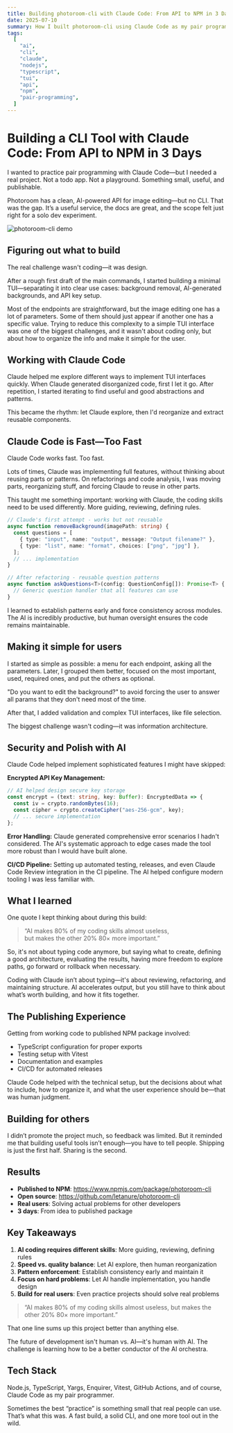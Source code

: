 ```yaml
---
title: Building photoroom-cli with Claude Code: From API to NPM in 3 Days
date: 2025-07-10
summary: How I built photoroom-cli using Claude Code as my pair programmer. Lessons about AI-assisted development, balancing speed with quality, and the art of guided coding.
tags:
  [
    "ai",
    "cli",
    "claude",
    "nodejs",
    "typescript",
    "tui",
    "api",
    "npm",
    "pair-programming",
  ]
---
```


# Building a CLI Tool with Claude Code: From API to NPM in 3 Days

I wanted to practice pair programming with Claude Code—but I needed a real project. Not a todo app. Not a playground. Something small, useful, and publishable.

Photoroom has a clean, AI-powered API for image editing—but no CLI. That was the gap. It’s a useful service, the docs are great, and the scope felt just right for a solo dev experiment.

![photoroom-cli demo](https://raw.githubusercontent.com/letanure/photoroom-cli/main/docs/demo.gif)

## Figuring out what to build

The real challenge wasn't coding—it was design.

After a rough first draft of the main commands, I started building a minimal TUI—separating it into clear use cases: background removal, AI-generated backgrounds, and API key setup.

Most of the endpoints are straightforward, but the image editing one has a lot of parameters. Some of them should just appear if another one has a specific value. Trying to reduce this complexity to a simple TUI interface was one of the biggest challenges, and it wasn't about coding only, but about how to organize the info and make it simple for the user.

## Working with Claude Code

Claude helped me explore different ways to implement TUI interfaces quickly. When Claude generated disorganized code, first I let it go. After repetition, I started iterating to find useful and good abstractions and patterns.

This became the rhythm: let Claude explore, then I'd reorganize and extract reusable components.

## Claude Code is Fast—Too Fast

Claude Code works fast. Too fast.

Lots of times, Claude was implementing full features, without thinking about reusing parts or patterns. On refactorings and code analysis, I was moving parts, reorganizing stuff, and forcing Claude to reuse in other parts.

This taught me something important: working with Claude, the coding skills need to be used differently. More guiding, reviewing, defining rules.

```typescript
// Claude's first attempt - works but not reusable
async function removeBackground(imagePath: string) {
  const questions = [
    { type: "input", name: "output", message: "Output filename?" },
    { type: "list", name: "format", choices: ["png", "jpg"] },
  ];
  // ... implementation
}

// After refactoring - reusable question patterns
async function askQuestions<T>(config: QuestionConfig[]): Promise<T> {
  // Generic question handler that all features can use
}
```

I learned to establish patterns early and force consistency across modules. The AI is incredibly productive, but human oversight ensures the code remains maintainable.

## Making it simple for users

I started as simple as possible: a menu for each endpoint, asking all the parameters. Later, I grouped them better, focused on the most important, used, required ones, and put the others as optional.

"Do you want to edit the background?" to avoid forcing the user to answer all params that they don't need most of the time.

After that, I added validation and complex TUI interfaces, like file selection.

The biggest challenge wasn't coding—it was information architecture.

## Security and Polish with AI

Claude Code helped implement sophisticated features I might have skipped:

**Encrypted API Key Management:**

```typescript
// AI helped design secure key storage
const encrypt = (text: string, key: Buffer): EncryptedData => {
  const iv = crypto.randomBytes(16);
  const cipher = crypto.createCipher("aes-256-gcm", key);
  // ... secure implementation
};
```

**Error Handling:**
Claude generated comprehensive error scenarios I hadn't considered. The AI's systematic approach to edge cases made the tool more robust than I would have built alone.

**CI/CD Pipeline:**
Setting up automated testing, releases, and even Claude Code Review integration in the CI pipeline. The AI helped configure modern tooling I was less familiar with.

## What I learned

One quote I kept thinking about during this build:

> “AI makes 80% of my coding skills almost useless,  
> but makes the other 20% 80× more important.”

So, it's not about typing code anymore, but saying what to create, defining a good architecture, evaluating the results, having more freedom to explore paths, go forward or rollback when necessary.

Coding with Claude isn’t about typing—it's about reviewing, refactoring, and maintaining structure. AI accelerates output, but you still have to think about what’s worth building, and how it fits together.

## The Publishing Experience

Getting from working code to published NPM package involved:

- TypeScript configuration for proper exports
- Testing setup with Vitest
- Documentation and examples
- CI/CD for automated releases

Claude Code helped with the technical setup, but the decisions about what to include, how to organize it, and what the user experience should be—that was human judgment.

## Building for others

I didn’t promote the project much, so feedback was limited. But it reminded me that building useful tools isn’t enough—you have to tell people. Shipping is just the first half. Sharing is the second.

## Results

- **Published to NPM**: https://www.npmjs.com/package/photoroom-cli
- **Open source**: https://github.com/letanure/photoroom-cli
- **Real users**: Solving actual problems for other developers
- **3 days**: From idea to published package

## Key Takeaways

1. **AI coding requires different skills**: More guiding, reviewing, defining rules
2. **Speed vs. quality balance**: Let AI explore, then human reorganization
3. **Pattern enforcement**: Establish consistency early and maintain it
4. **Focus on hard problems**: Let AI handle implementation, you handle design
5. **Build for real users**: Even practice projects should solve real problems

> “AI makes 80% of my coding skills almost useless, but makes the other 20% 80× more important.”

That one line sums up this project better than anything else.

The future of development isn't human vs. AI—it's human with AI. The challenge is learning how to be a better conductor of the AI orchestra.

## Tech Stack

Node.js, TypeScript, Yargs, Enquirer, Vitest, GitHub Actions, and of course, Claude Code as my pair programmer.

Sometimes the best “practice” is something small that real people can use. That’s what this was. A fast build, a solid CLI, and one more tool out in the wild.
